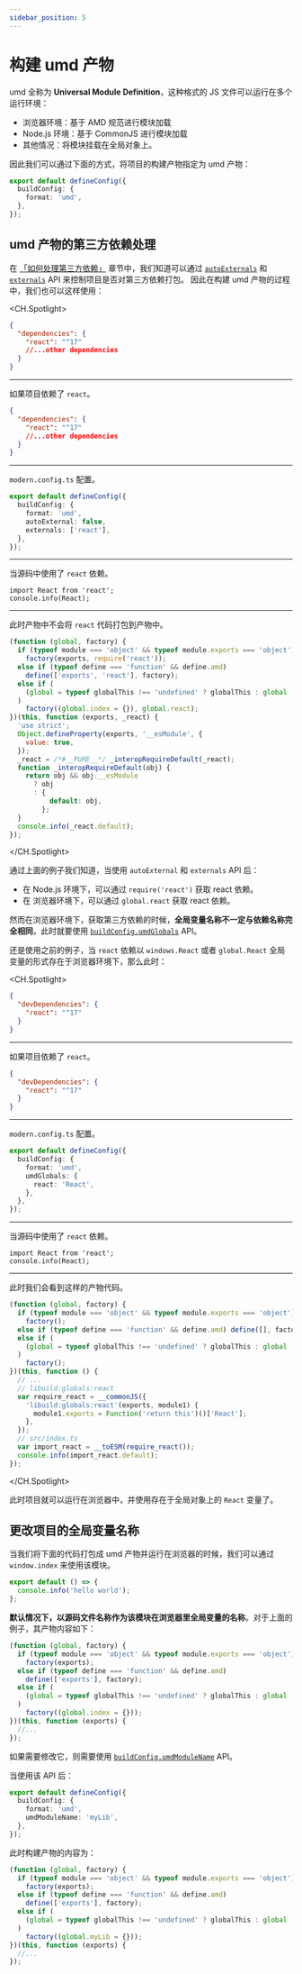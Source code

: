```yaml
---
sidebar_position: 5
---
```


# 构建 umd 产物

umd 全称为 **Universal Module Definition**，这种格式的 JS 文件可以运行在多个运行环境：

- 浏览器环境：基于 AMD 规范进行模块加载
- Node.js 环境：基于 CommonJS 进行模块加载
- 其他情况：将模块挂载在全局对象上。

因此我们可以通过下面的方式，将项目的构建产物指定为 umd 产物：

```ts
export default defineConfig({
  buildConfig: {
    format: 'umd',
  },
});
```

## umd 产物的第三方依赖处理

在 [「如何处理第三方依赖」](/guide/advance/external-dependency) 章节中，我们知道可以通过 [`autoExternals`](/api/config/build-config#autoexternal) 和 [`externals`](/api/config/build-config#externals) API 来控制项目是否对第三方依赖打包。
因此在构建 umd 产物的过程中，我们也可以这样使用：

<CH.Spotlight>

```json package.json
{
  "dependencies": {
    "react": "^17"
    //...other dependencies
  }
}
```

---

如果项目依赖了 `react`。

```json package.json
{
  "dependencies": {
    "react": "^17"
    //...other dependencies
  }
}
```

---

`modern.config.ts` 配置。

```ts
export default defineConfig({
  buildConfig: {
    format: 'umd',
    autoExternal: false,
    externals: ['react'],
  },
});
```

---

当源码中使用了 `react` 依赖。

```tsx src/index.ts
import React from 'react';
console.info(React);
```

---

此时产物中不会将 `react` 代码打包到产物中。

```js dist/index.js focus=1:7
(function (global, factory) {
  if (typeof module === 'object' && typeof module.exports === 'object')
    factory(exports, require('react'));
  else if (typeof define === 'function' && define.amd)
    define(['exports', 'react'], factory);
  else if (
    (global = typeof globalThis !== 'undefined' ? globalThis : global || self)
  )
    factory((global.index = {}), global.react);
})(this, function (exports, _react) {
  'use strict';
  Object.defineProperty(exports, '__esModule', {
    value: true,
  });
  _react = /*#__PURE__*/ _interopRequireDefault(_react);
  function _interopRequireDefault(obj) {
    return obj && obj.__esModule
      ? obj
      : {
          default: obj,
        };
  }
  console.info(_react.default);
});
```

</CH.Spotlight>

通过上面的例子我们知道，当使用 `autoExternal` 和 `externals` API 后：

- 在 Node.js 环境下，可以通过 `require('react')` 获取 react 依赖。
- 在 浏览器环境下，可以通过 `global.react` 获取 react 依赖。

然而在浏览器环境下，获取第三方依赖的时候，**全局变量名称不一定与依赖名称完全相同**，此时就要使用 [`buildConfig.umdGlobals`](/api/config/build-config#umdglobals) API。

还是使用之前的例子，当 `react` 依赖以 `windows.React` 或者 `global.React` 全局变量的形式存在于浏览器环境下，那么此时：

<CH.Spotlight>

```json package.json
{
  "devDependencies": {
    "react": "^17"
  }
}
```

---

如果项目依赖了 `react`。

```json package.json
{
  "devDependencies": {
    "react": "^17"
  }
}
```

---

`modern.config.ts` 配置。

```ts
export default defineConfig({
  buildConfig: {
    format: 'umd',
    umdGlobals: {
      react: 'React',
    },
  },
});
```

---

当源码中使用了 `react` 依赖。

```tsx src/index.ts
import React from 'react';
console.info(React);
```

---

此时我们会看到这样的产物代码。

```js dist/index.js focus=12:18
(function (global, factory) {
  if (typeof module === 'object' && typeof module.exports === 'object')
    factory();
  else if (typeof define === 'function' && define.amd) define([], factory);
  else if (
    (global = typeof globalThis !== 'undefined' ? globalThis : global || self)
  )
    factory();
})(this, function () {
  // ...
  // libuild:globals:react
  var require_react = __commonJS({
    'libuild:globals:react'(exports, module1) {
      module1.exports = Function('return this')()['React'];
    },
  });
  // src/index.ts
  var import_react = __toESM(require_react());
  console.info(import_react.default);
});
```

</CH.Spotlight>

此时项目就可以运行在浏览器中，并使用存在于全局对象上的 `React` 变量了。

## 更改项目的全局变量名称

当我们将下面的代码打包成 umd 产物并运行在浏览器的时候，我们可以通过 `window.index` 来使用该模块。

```ts ./src/index.ts
export default () => {
  console.info('hello world');
};
```

**默认情况下，以源码文件名称作为该模块在浏览器里全局变量的名称**。对于上面的例子，其产物内容如下：

```js ./dist/index.js focus=9:9
(function (global, factory) {
  if (typeof module === 'object' && typeof module.exports === 'object')
    factory(exports);
  else if (typeof define === 'function' && define.amd)
    define(['exports'], factory);
  else if (
    (global = typeof globalThis !== 'undefined' ? globalThis : global || self)
  )
    factory((global.index = {}));
})(this, function (exports) {
  //...
});
```

如果需要修改它，则需要使用 [`buildConfig.umdModuleName`](/api/config/build-config#umdmodulename) API。

当使用该 API 后：

```ts
export default defineConfig({
  buildConfig: {
    format: 'umd',
    umdModuleName: 'myLib',
  },
});
```

此时构建产物的内容为：

```js ./dist/index.js focus=9:9
(function (global, factory) {
  if (typeof module === 'object' && typeof module.exports === 'object')
    factory(exports);
  else if (typeof define === 'function' && define.amd)
    define(['exports'], factory);
  else if (
    (global = typeof globalThis !== 'undefined' ? globalThis : global || self)
  )
    factory((global.myLib = {}));
})(this, function (exports) {
  //...
});
```
